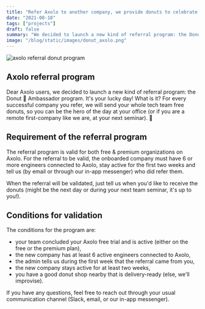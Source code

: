 ```yaml
---
title: "Refer Axolo to another company, we provide donuts to celebrate!"
date: "2021-08-18"
tags: ["projects"]
draft: false
summary: "We decided to launch a new kind of referral program: the Donut 🍩 Ambassador program. It's your lucky day! What is it? For every successful company that installs and uses Axolo for more than two weeks, we will send your whole tech team free donuts. 🎉"
image: "/blog/static/images/donut_axolo.png"
---
```


<div style={{ display: "flex", justifyContent: "center" }}>
  <img
    src="/blog/static/images/donut_axolo.png"
    alt="axolo referral donut program"
    style={{ width: "300px" }}
  />
</div>

## Axolo referral program

Dear Axolo users, we decided to launch a new kind of referral program: the Donut 🍩 Ambassador program. It's your lucky day! What is it? For every successful company you refer, we will send your whole tech team free donuts, so you can be the hero of the day at your office (or if you are a remote first-company like we are, at your next seminar). 🎉

## Requirement of the referral program

The referral program is valid for both free & premium organizations on Axolo. For the referral to be valid, the onboarded company must have 6 or more engineers connected to Axolo, stay active for the first two weeks and tell us (by email or through our in-app messenger) who did refer them.

When the referral will be validated, just tell us when you'd like to receive the donuts (might be the next day or during your next team seminar, it's up to you!).

## Conditions for validation

The conditions for the program are:

- your team concluded your Axolo free trial and is active (either on the free or the premium plan),
- the new company has at least 6 active engineers connected to Axolo,
- the admin tells us during the first week that the referral came from you,
- the new company stays active for at least two weeks,
- you have a good donut shop nearby that is delivery-ready (else, we'll improvise).

If you have any questions, feel free to reach out through your usual communication channel (Slack, email, or our in-app messenger).
